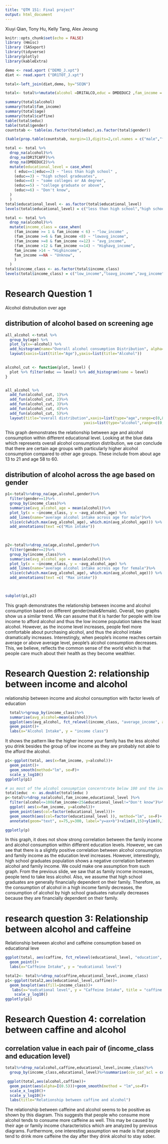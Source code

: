 ---
title: "QTM 151: Final project"
output: html_document
---

Xiuyi Qian,
Tony Hu,
Kelly Tang,
Alex Jeoung
```{r setup, include=FALSE}
knitr::opts_chunk$set(echo = FALSE)
library (Hmisc)
library (SASxport)
library(tidyverse)
library(plotly)
library(kableExtra)
```


```{r}
demo <- read.xport ("DEMO_J.xpt")
diet <- read.xport ("DR1TOT_J.xpt")
```



```{r}
total<-left_join(diet,demo, by="SEQN")
```


```{r}
total<- total%>%mutate(alcohol =DR1TALCO,educ = DMDEDUC2 ,fam_income = INDFMIN2,age=RIDAGEYR, gender=RIAGENDR,caffine=DR1TCAFF,)
```

```{r}

summary(total$alcohol)
summary(total$fam_income)
summary(total$age)
summary(total$caffine)
table(total$educ)
table(total$gender)
countstab <- table(as.factor(total$educ),as.factor(total$gender))

(kable(prop.table(countstab, margin=1),digits=2,col.names = c("male","female")))
```

```{r,message=FALSE,warning=FALSE}
total <- total %>%
  drop_na(alcohol)%>%
  drop_na(DR1TCAFF)%>%
  drop_na(DMDEDUC2)%>%
  mutate(educational_level = case_when(
    ( educ==1|educ==2) ~ "less than high school" ,
    (educ==3) ~ "high school gradeuates",
    (educ==4) ~ "some colleges or AA degree",
    (educ==5) ~ "college graduate or above",
    (educ>=6) ~ "Don't know",
  )
  )
total$educational_level <- as.factor(total$educational_level)
levels(total$educational_level) = c("less than high school","high school gradeuates","some colleges or AA degree","college graduate or above","Don't know")

total <- total %>%
  drop_na(alcohol)%>%
  mutate(income_class = case_when(
    (fam_income >= 1 & fam_income < 6) ~ "low_income" ,
    (fam_income >=6 & fam_income <8) ~ "lowavg_income",
    (fam_income >=8 & fam_income <=12) ~ "avg_income",
    (fam_income >12 & fam_income <=14) ~ "Highavg_income",
    fam_income >14 ~ "Highincome",
    fam_income ==NA ~ "Unknow",
    )
  )
total$income_class <- as.factor(total$income_class)
levels(total$income_class) = c("low_income","loavg_income","avg_income","Hiavg_income","Hiincome","Unknow")
```


# Research Question 1
Alcohol distrubution over age

## distribution of alcohol based on screening age
```{r,message=FALSE,warning=FALSE}
all_alcohol <-total %>%
  group_by(age) %>%
  plot_ly(x=~alcohol) %>%
  add_histogram(name="Overall alcohol consumption Distribution", alpha=I(0.8))%>%
  layout(xaxis=list(title="Age"),yaxis=list(title="Alcohol"))
  

alcohol_cut <- function(plot, level) {
  plot %>% filter(educ == level) %>% add_histogram(name = level)
}


all_alcohol %>%
  add_fun(alcohol_cut, 1)%>%
  add_fun(alcohol_cut, 2)%>%
  add_fun(alcohol_cut, 3)%>%
  add_fun(alcohol_cut, 4)%>%
  add_fun(alcohol_cut, 5)%>%
  layout(title="overall distribution",xaxis=list(type="age",range=c(0,80)),
                                   yaxis=list(type="alcohol",range=c(0,100)))
```

This graph demonstrates the relationship between age and alcohol consumption within different educational level. Looking at the blue data which represents overall alcohol consumption distribution, we can conclude that there are certain age groups with particularly higher alcohol consumption compared to other age groups. These include from about age 13 to 21 and age 58 to 60. 


## distribution of alcohol across the age based on gender
```{r,message=FALSE,warning=FALSE}
p1<-total%>%drop_na(age,alcohol,gender)%>%
  filter(gender==1)%>%
  group_by(income_class)%>%
  summarise(avg_alcohol_age = mean(alcohol))%>%
  plot_ly(x = ~income_class, y = ~avg_alcohol_age) %>%
  add_lines(name="average alcohol intake across age for male")%>%
  slice(c(which.max(avg_alcohol_age), which.min(avg_alcohol_age))) %>%
  add_annotations(text =c("Min intake"))
  
  

p2<-total%>%drop_na(age,alcohol,gender)%>%
  filter(gender==2)%>%
  group_by(income_class)%>%
  summarise(avg_alcohol_age = mean(alcohol))%>%
  plot_ly(x = ~income_class, y = ~avg_alcohol_age) %>%
  add_lines(name="average alcohol intake across age for female")%>%
  slice(c(which.max(avg_alcohol_age), which.min(avg_alcohol_age))) %>%
  add_annotations(text =c( "Max intake"))
  


subplot(p1,p2)
```
This graph demonstrates the relationship between income and alcohol consumption based on different gender(male&female). Overall, two graphs show us a similar trend. We can assume that it is harder for people with low income to afford alcohol and thus the low income population takes the least alcohol. However, as the income level increases, people feel more comfortable about purchasing alcohol, and thus the alcohol intake dramatically increases. Interestingly, when people’s income reaches certain average or above average level, people’s alcohol consumption decreases. This, we believe, reflects the common sense of the world which is that people care much about their health as they become wealthier. 


#  Research Question 2: relationship between income and alcohol
relationship between income and alcohol consumption with factor levels of education
```{r,message=FALSE,warning=FALSE}
  total%>%group_by(income_class)%>%
  summarise(avg_alcohol=mean(alcohol))%>%
  ggplot(aes(avg_alcohol, fct_relevel(income_class, "average_income", after=2))) +
  geom_point()+
  labs(x="Alcohol Intake", y = "income class")
```

It shows the pattern like the higher income your family has the less alcohol you drink besides the group of low income as they are probably not able to the afford the alcohol.

```{r,message=FALSE,warning=FALSE}
p1<-ggplot(total, aes(x=fam_income, y=alcohol))+
  geom_point()+
  geom_smooth(method="lm", se=F)+
  scale_y_log10()
ggplotly(p1)
```

```{r,message=FALSE,warning=FALSE}
# as most of the alcohol consumption concerntrate below 100 and the income level is under 25; so we do the filter
total$educ  <- as.double(total$educ )
p<-total%>%drop_na(alcohol,fam_income,educational_level )%>%
  filter(alcohol<=100&fam_income<25&educational_level!="Don't know")%>%
  ggplot( aes(x=fam_income, y=alcohol))+
  geom_point(aes(col=factor(educational_level)))+
  geom_smooth(aes(col=factor(educational_level )), method="lm", se=F)+
  annotate(geom="text", x=75,y=300, label="y=ax+b")+xlim(0,15)+ylim(0,100)

ggplotly(p)

```
In this graph, it does not show strong correlation between the family income and alcohol consumption within different education levels. However, we can see that there is a slightly positive correlation between alcohol consumption and family income as the education level increases. However, interestingly, high school graduates population shows a negative correlation between alcohol and family income.  We could make one assumption from such graph. From the previous slide, we saw that as family income increases, people tend to take less alcohol.  Also, we assume that high school graduates are generally financially dependent on their family. Therefore, as the consumption of alcohol in a high income family decreases, the consumption of alcohol by high school graduates naturally decreases because they are financially dependent on their family. 






# research question 3: Relationship between alcohol and caffeine
Relationship between alcohol and caffeine consumption based on educational leve
```{r,message=FALSE,warning=FALSE}
ggplot(total, aes(caffine, fct_relevel(educational_level, "education", after=2))) +
  geom_point()+
  labs(x="Caffeine Intake", y = "eudcational level")
```


```{r,message=FALSE,warning=FALSE}
total2<- total%>%drop_na(caffine,educational_level,income_class)
p1<-ggplot(total2,aes(educational_level,caffine))+
  geom_boxplot(aes(fill=income_class))+ 
   labs(x="eudcational level", y = "Caffeine Intake", title = "caffine intake by different income class")+
    scale_y_log10()
ggplotly(p1)
```

# Research Question 4: correlation between caffine and alcohol
## correlation value in each pair of (income_class and education level)
```{r,message=FALSE,warning=FALSE}
total%>%drop_na(alcohol,caffine,educational_level,income_class)%>%
  group_by(income_class,educational_level)%>%summarise(cov_caf_acl = cov(alcohol,caffine))
```
```{r,message=FALSE,warning=FALSE}
 ggplot(total,aes(alcohol,caffine))+
  geom_point(aes(alpha=I(0.5)))+geom_smooth(method = "lm",se=F)+
  scale_x_log10()+
  scale_y_log10()+
  labs(title="Relationship between caffine and alcohol")

```

The relationship between caffeine and alcohol seems to be positive as shown by this diagram. This suggests that people who consume more alcohol tends to consume more caffeine as well. This may be caused by their age or family income characteristics which are analyzed by previous diagrams. Furthermore, one interesting assumption we made is that people tend to drink more caffeine the day after they drink alcohol to stay sober.


